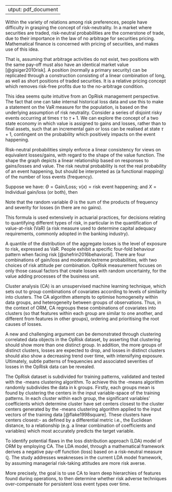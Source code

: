  ---
output: pdf_document
---
\doublespacing

\section{Theoretical investigations for the quantification of modern ORM}

Within the variety of relations among risk preferences, people have difficulty in grasping the concept of risk-neutrality. In a market where securities are traded, risk-neutral probabilities are the cornerstone of trade, due to their importance in the law of no arbitrage for securities pricing. Mathematical finance is concerned with pricing of securities, and makes use of this idea.\medskip

That is, assuming that arbitrage activities do not exist, two positions with the same pay-off must also have an identical market value [@gisiger2010risk]. A position (normally a primary security) can be replicated through a construction consisting of a linear combination of long, as well as short positions of traded securities. It is a relative pricing concept which removes risk-free profits due to the no-arbitrage condition.\medskip

This idea seems quite intuitive from an OpRisk management perspective. The fact that one can take internal historical loss data and use this to make a statement on the \texttt{OpRisk} VaR measure for the population, is based on the underlying assumption of risk neutrality. Consider a series of disjoint risky events occurring at times $\tau$ to $\tau + 1$. We can explore the concept of a two state economy in which value is assigned to gains and losses, rather than to final assets, such that an incremental gain or loss can be realised at state $\tau + 1$, contingent on the probability which positively impacts on the event happening.\medskip

\subsection{Risk-neutral measure $\mathbb{Q}$}

Risk-neutral probabilities simply enforce a linear consistency for views on equivalent losses/gains, with regard to the shape of the value function. The shape the graph depicts a linear relationship based on responses to gains/losses and value. The risk neutral probability is not the real probability of an event happening, but should be interpreted as (a functional mapping) of the number of loss events (frequency).\medskip

Suppose we have: $\Theta = \mbox{Gain/Loss}$; $\nu(x) = \mbox{risk event happening}$; and $X = \mbox{Individual gain/loss (or both)}$, then
\begin{eqnarray}\label{eqn3}
\Theta = &\sum_{i=1}^{n}\mbox{Pr}[\nu (x_{i})]*X_i & \\
 \mbox{where} \nonumber\\
&\sum_{i=1}^{n}\mbox{Pr}[\nu (x_{i})] = 1 &\qquad \mbox{and} \qquad \mbox{Pr}[\nu (x_{i})] \geq 0 \quad \forall i\nonumber
\end{eqnarray}         

Note that the random variable $\Theta$ is the sum of the products of frequency and severity for losses (in \texttt{OpRisk} there are no gains).\medskip

This formula is used extensively in actuarial practices, for decisions relating to quantifying different types of risk, in particular in the quantification of value-at-risk (VaR) (a risk measure used to determine capital adequacy requirements, commonly adopted in the banking industry).\medskip

A quantile of the distribution of the aggregate losses is the level of exposure to risk, expressed as VaR. People exhibit a specific four-fold behaviour pattern when facing risk [@shefrin2016behavioral]. There are four combinations of gain/loss and moderate/extreme probabilities, with two choices of risk attitude per combination. OpRisk measurement focuses on only those casual factors that create losses with random uncertainty, for the value adding processes of the business unit.

\subsection{Cluster analysis}

Cluster analysis (CA) is an unsupervised machine learning technique, which sets out to group combinations of covariates according to levels of similarity into clusters. The CA algorithm attempts to optimise homogeneity within data groups, and heterogeneity between groups of observations. Thus, in the context of ORM, CA regroups these combinations of covariates into clusters (so that features within each group are similar to one another, and different from features in other groups), ordering and prioritising the root causes of losses.\medskip

A new and challenging argument can be demonstrated through clustering correlated data objects in the OpRisk dataset, by asserting that clustering should show more than one distinct group. In addition, the more groups of distinct clusters, losses are expected to drop, and losses in distinct clusters should also show a decreasing trend over time, with intensifying exposure. Ultimately, subtle patterns of frequencies and associated severities of losses in the OpRisk data can be revealed.\medskip  

The OpRisk dataset is subdivided for training patterns, validated and tested with the \emph{k}-means clustering algorithm. To achieve this the \emph{k}-means algorithm randomly subdivides the data in k groups. Firstly, each groups mean is found by clustering the centers in the input variable-space of the training patterns. In each cluster within each group, the significant variables' coefficients which determine cluster have set centers closest to the cluster centers generated by the \emph{k}-means clustering algorithm applied to the input vectors of the training data [@flake1998square]. These clusters  have centers closest:- as defined by a differential metric i.e., the Euclidean distance, to a relationship (e.g. a linear combination of coefficients and variables) which most accurately predicts the target variable.

\subsection{Research Objective 3}

To identify potential flaws in the loss distribution approach (LDA) model of ORM by employing CA. The \textit{classical}  LDA model, through a mathematical framework derives a negative pay-off function (loss) based on a risk-neutral measure $\mathbb{Q}$. The study addresses weaknesses in the current LDA model framework, by assuming managerial risk-taking attitudes are more risk averse.\medskip

More precisely, the goal is to use CA to learn deep hierarchies of features\footnote{A typical approach taken in the literature is to use an unsupervised learning algorithm to train a model of the unlabeled data and then use the results to extract interesting features from the data [@coates2012learning]} found during operations, to then determine whether risk adverse techniques over-compensate for persistent loss event types over time. 

\singlespacing